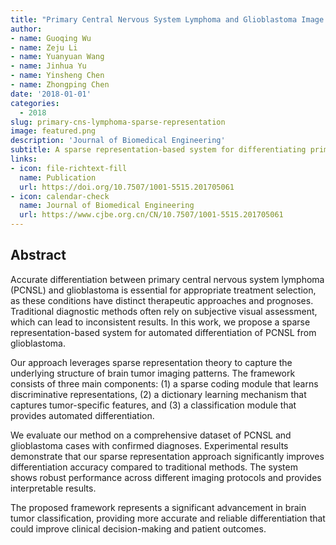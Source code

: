 ```yaml
---
title: "Primary Central Nervous System Lymphoma and Glioblastoma Image Differentiation Based on Sparse Representation System"
author: 
- name: Guoqing Wu
- name: Zeju Li
- name: Yuanyuan Wang
- name: Jinhua Yu
- name: Yinsheng Chen
- name: Zhongping Chen
date: '2018-01-01'
categories:
  - 2018
slug: primary-cns-lymphoma-sparse-representation
image: featured.png
description: 'Journal of Biomedical Engineering'
subtitle: A sparse representation-based system for differentiating primary CNS lymphoma from glioblastoma using brain MRI.
links:
- icon: file-richtext-fill
  name: Publication
  url: https://doi.org/10.7507/1001-5515.201705061
- icon: calendar-check
  name: Journal of Biomedical Engineering
  url: https://www.cjbe.org.cn/CN/10.7507/1001-5515.201705061
---
```


## Abstract

Accurate differentiation between primary central nervous system lymphoma (PCNSL) and glioblastoma is essential for appropriate treatment selection, as these conditions have distinct therapeutic approaches and prognoses. Traditional diagnostic methods often rely on subjective visual assessment, which can lead to inconsistent results. In this work, we propose a sparse representation-based system for automated differentiation of PCNSL from glioblastoma.

Our approach leverages sparse representation theory to capture the underlying structure of brain tumor imaging patterns. The framework consists of three main components: (1) a sparse coding module that learns discriminative representations, (2) a dictionary learning mechanism that captures tumor-specific features, and (3) a classification module that provides automated differentiation.

We evaluate our method on a comprehensive dataset of PCNSL and glioblastoma cases with confirmed diagnoses. Experimental results demonstrate that our sparse representation approach significantly improves differentiation accuracy compared to traditional methods. The system shows robust performance across different imaging protocols and provides interpretable results.

The proposed framework represents a significant advancement in brain tumor classification, providing more accurate and reliable differentiation that could improve clinical decision-making and patient outcomes. 